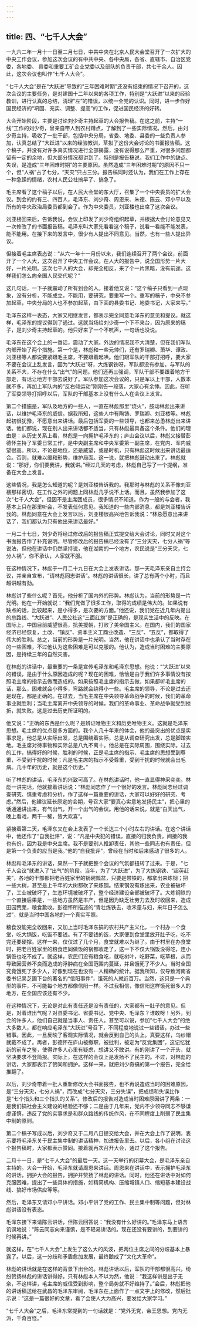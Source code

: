 ```yaml
---
---
---
```

title: 四、“七千人大会”
---



一九六二年一月十一日至二月七日，中共中央在北京人民大会堂召开了一次扩大的中央工作会议，参加这次会议的有中共中央、各中央局，各省、直辖市、自治区党委，各地委、 县委和重要工矿企业党委以及部队的负责干部，共七千余人。因此，这次会议也叫作“七千人大会”。

“七千人大会”是在“大跃进”导致的“三年困难时期”还没有结束的情况下召开的，这次会议的主要任务，是对建国十二年以来的各项工作，特别是“大跃进”以来的经验教训，进行认真的总结，清理“左”的错误，以统一全党的认识。同时，进一步作好国民经济的“巩固、充实、调整、提高”的工作，促进国民经济的好转。

大会开始阶段，主要是讨论刘少奇主持起草的大会报告稿。在这之前，主持“一线”工作的刘少奇，曾亲自带人到农村蹲点，了解到了一些实际情况。然后，由刘少奇主持，吸收了一批干部，包括中央分局，省委、地委、县委的一些负责人参加，认真总结了“大跃进”以来的经验教训，草拟了这份大会讨论的书面报告稿。这个稿子，并没有对许多真实情况进行全部揭露，没有说得那么严重，对很多问题都留有一定的余地，但大部分情况都讲到了。特别是报告稿说，我们工作中的缺点、失误，是造成“三年困难时期”的主要原因。虽然造成“三年困难时期”的原因不只一个，但“人祸”占了七分，“天灾”只占三分。报告稿同时还认为，我们在工作上存在一种急躁的情绪，农村人民公社搞早了、搞急了。

毛主席看了这个稿子以后，在人民大会堂的东大厅，召集了一个中央委员的扩大会议。到会的约有三、四百人，毛泽东、刘少奇、周恩来、朱德、陈云、邓小平以及所有的中央政治局委员都到会了。作为中央委员，刘亚楼也出席了这次会议。

刘亚楼回来后，告诉我说，会议上印发了刘少奇组织起草，并根据大会讨论意见又一次修改了的书面报告稿。毛泽东叫大家先看看这个稿子，说看一看能不能发表，能不能用。在接下来的发言中，很少有人提出不同意见。当然，也有一些人提出异议。

但接着毛主席表态说：“从六一年十一月份以来，我们连续召开了两个会议，前面开了一个人大，这次召开了中央工作会议。在人大的报告中，说全国形势一片大好，一片光明。这次七千人的大会，却完全相反，来了个一片黑暗，没有前途。这样我们怎么向全国人民交代呢？”

这几句话，一下子就震动了所有到会的人。接着他又说：“这个稿子只看到一点现象，没有分析，不能成立，不能用，要研究，要重写一个。重写的稿子，中央不参加起草，中央分局的人也不参加起草，由下面的县委书记、地委书记，大家来写。”

毛泽东这样一表态，大家又相继发言，都表示完全同意毛泽东的意见和提议。就这样，毛泽东的提议得到了通过。这就当场给刘少奇一个下不来台，因为原来的稿子，是刘少奇主持起草的。他只好来了一个不吭声，一句话也没说。

毛泽东在这个会上的一番话，震动了大家。外边的情况我不大清楚，但在我们军队内部开始了两个措施。第一个是，林彪和一些元帅们，还有罗瑞卿、萧华、谭政、刘亚楼等人都说要紧跟毛主席，不要跟着起哄。他们跟军队的干部打招呼，要大家不要在会议上乱发言，因为“大跃进”呀，大炼钢铁呀，军队都没有参加，与军队的关系不大，不存在什么“出气”的问题。他们还再三强调，军队干部不要跟着地方干部走，有话让地方干部去说好了。军队参加这次会议的，只是军以上干部，人数本就不多，再加上军队内的“反右倾运动”刚刚告一段落，大家心有余悸。因此，在听了军委领导打招呼以后，军队的干部基本上没有什么人在会议上发言。

第二个措施是，军队及地方的一些人，一直在林彪那里“烧火”，鼓动林彪出来讲话，以维护毛泽东的威信。据我所知，这些人中有陶铸、罗瑞卿、刘亚楼等。林彪起初很犹豫，不愿意出来讲话。最后包括军委的一些领导，也都来怂恿林彪出来讲话。他们都说，现在别人出来讲话都不适当，只有林彪最具备这个条件。他们的理由是：从历史关系上看，林彪是一向拥护毛泽东的；庐山会议以后，林彪又接替彭德怀主持了军委日常工作，是中央副主席和中央军委第一副主席，在党内、军内威望很高。所以，不论是地位，还是威望，或是时机，只有林彪这时候出来讲话最适合。否则，就难以缓和形势，维护局面。这一说，就把林彪鼓动出来了。林彪就说：“那好，你们要我讲，我就讲。”经过几天的考虑，林彪自己写了一个提纲，准备在大会上发言。

这些情况，我是怎么知道的呢？是刘亚楼告诉我的。我那时与林彪的关系不像刘亚楼那样密切，在工作之外的问题上同林彪几乎说不上话。而且，虽然我参加了这次“七千人大会”，但因不是主席团成员，很多情况不知道。作为一般的与会者，我基本上只在那里听会，不发表任何意见。我知道的一些内部消息，都是刘亚楼告诉我的。林彪同意在大会上发言以后，刘亚楼很高兴地告诉我说：“林总愿意出来讲话了，我们都认为只有他出来讲话最好。”

一月二十七日，刘少奇将经过修改后的报告稿正式提交给大会讨论，同时又对这个书面报告作了补充说明。尽管修改后的报告稿已经没有了“三分天灾，七分人祸”等说法，但他在讲话中仍然坚持说，他在湖南的一个地方，农民说是“三分天灾，七分人祸”，你不承认，人家就不服。

在这种情况下，林彪于一月二十九日在大会上发表讲话。那一天毛泽东亲自主持会议，并亲自宣布，“请林彪同志讲话”。林彪的讲话很长，讲了总有两个小时，而且越讲越有劲。

林彪讲了些什么呢？首先，他分析了国内外的形势。林彪认为，当前的形势是一片光明。他在一开始就说：“我们党做了很多工作，取得的成绩是伟大的。如果说有缺点的话，比较起来，是小得多，是次要的方面。”他还说，我们党在近几年内提出的总路线、“大跃进”、人民公社这“三面红旗”是正确的，是现实生活中的反映。在国际上，中国目前威望很高，抗美援朝，打败了美帝国主义。在国内，我们的国家经济已经恢复，土改、“镇反”、资本主义工商业改造、“三反”、“五反”，都取得了伟大的胜利。总之，当前的形势是一片光明。当然，他在讲话中也承认了当时存在的一些困难，不过他认为这些困难是可以克服的。他认为，造成当时困难的主要原因，是持续三年的自然灾害。

在林彪的讲话中，最重要的一条是宣传毛泽东和毛泽东思想。他说：“‘大跃进’以来的错误，是由于什么原因造成的呢？现在的困难，恰恰是由于我们许多事情没有按照毛主席的指示去做而造成的。如果按照毛主席的指示去做，如果都听毛主席的话，那么，困难就会小得多，弯路就会绕得小一些。毛主席的领导，不论是过去还是现在，都是正确的。在过去，当毛主席在中央领导革命战争的时候，我们的革命事业就胜利；当毛主席离开中央领导的时候，我们的革命事业、革命战争就受到挫折，就失败。这是过去历史所证明的。

他又说：“正确的东西是什么呢？是辨证唯物主义和历史唯物主义。这就是毛泽东思想。毛主席的优点是多方面的。我个人几十年来的体会，他的最突出的优点是实事求是，他总是从实际出发，总是围绕着实际，总是从调查研究出发，总是脚踏实地。毛主席对待事物和实际总是八九不离十。他总是在实际周围，围绕实际。过去的工作，搞得好的时候，胜利的时候，正是毛主席的指示、毛主席的思想受到尊重，不受到干扰的时候；凡是毛主席的指示不受尊重，受到干扰的时候就会出毛病。几十年的历史，就是这个历史。”

听了林彪的讲话，毛泽东的兴致可高了。在林彪讲话时，他一直显得神采奕奕。林彪一讲完话，他就接着讲话说：“林彪同志作了一个很好的发言。林彪同志经过调查研究、慎重考虑和分析，作了这样一篇重要的讲话，大家可以好好的研究、考虑。”然后，他建议延长原定的会期，号召大家“要真心实意地发扬民主”，把心里的话通通讲出来，有气出气，开一个出气的会议。用他的话来说，就是“白天出气，晚上看戏，两干一稀，皆大欢喜”。

紧接着第二天，毛泽东又在会上发表了一个长达三个小时左右的讲话。在这个讲话中，他还作了“自我批评”，说：“凡是中央犯的错误，直接的归我负责，间接的我也有份，因为我是中央主席。我不是要别人推卸责任，其他一些同志也有责任，但是第一个负责的应当是我。”他的“自我批评”，曾经在当时和后来感动了很多的人。

林彪和毛泽东的讲话，果然一下子就把整个会议的气氛都扭转了过来。于是，“七千人会议”就进入了“出气”的阶段。当年，为了“大跃进”，为了大炼钢铁、“超英赶美”，各地的干部都把老百姓家里的锅碗瓢盆，只要是带铁的，都拿出来炼钢；把一些大树，甚至是上千年的大树都砍了来炼钢。结果钢没有炼出来，农业被破坏了，工业被破坏了，生态环境被破坏了，整个经济建设全部被破坏了。大炼钢铁的一个直接后果是，一些地方虽然是丰产，但是因为缺乏壮劳力去及时收回来，造成田园荒芜，粮食歉收。彭德怀所描述的“青壮炼铁去，收禾童与妇，来年日子怎么过”，就是当时中国各地的一个真实写照。

粮食没能完全收回来，又加上当时毛泽东搞的农村共产主义化，一个村办一个食堂，吃大锅饭，吃饭不要钱。有了不要钱的饭，大家便到食堂里放开肚子吃，吃不完还要硬撑。这样一来，仅仅过了几个月，食堂就难以为继了。由于村里在办食堂时，把老百姓家里的粮食连同做饭的锅都收走了，这一下不仅大锅饭没得吃，连小锅饭也吃不成了。就这样，农民们没有粮食吃，就吃树叶，吃野菜，吃草根，从而导致因营养不良而造成的浮肿病在全国范围内蔓延，并且饿死了不少人。当时全国究竟饿死了多少人，好像到现在也没有一人精确的统计。据我所知，仅导致河南省委书记吴芝圃下台的著名的“信阳事件”，饿死的人就近百万。当然，这只是一个典型的事件，不可能每个地方都像信阳一样。不过我相信，像信阳这样饿死很多人的地方，在全国应该还有不少。

在这种情况下，无论是对此有责任还是没有责任的，大家都有一肚子的意见。但是，对着谁出气呢？对县委书记、省委书记、党中央、毛泽东？谁敢呀！另外，到会的许多人，他们自己就是当事人、责任人。甚至可以说，参加“七千人大会”的绝大多数人，都在响应毛泽东“大跃进”号召下，不同程度地说过一些错话，办过一些错事。因此，一旦反映了客观实际情况，就会反到自己的头上。真要这样，乌纱帽就戴不成了。再者，彭德怀在庐山被撤职，被批判，被定为“反党集团”，这记忆犹新的前车之鉴，使得许多人心里有疑虑，想讲又不敢讲。有的刚讲了一个开头，就坚决要求不登简报。实际上，在这样的会议上是发扬不了民主的。不过，对林彪的讲话，大家都表示了赞同和拥护。这样一来，就把刘少奇搞的第一个报告，完全给推翻了。

以后，刘少奇带着一批人重新修改大会书面报告，也不再说造成当时的困难原因，是“三分天灾，七分人祸”，而改成“七分天灾，三分失误”，把成绩和失误比作是“七个指头和三个指头的关系”。修改后的报告对造成当时困难原因讲了两条：一是我们搞社会主义建设的经验还不够；二是由于几年来，党内不少领导同志不够谦虚谨慎，违反了党的实事求是和群众路线的传统作风，在不同程度上削弱了民主集中制的原则。

第二个稿子写成以后，刘少奇又于二月八日提交给大会，并在大会上作了说明，表示要将毛泽东关于民主集中制的讲话精神，加进报告里去。以后，各小组在讨论这个报告稿时，大家都表示赞同。接着就再次召开大会，通过了这个报告。

二月十一日，是“七千人大会”的最后一天。这一天举行的闭幕大会，是毛泽东亲自主持的。大会一开始，毛泽东就请周恩来讲话。周恩来在讲话中，表示拥护毛泽东的讲话，拥护大会的报告，拥护并赞扬了林彪的讲话。同时，他还在讲话中对如何克服困难，提出了一些具体的措施，如精简机构、压缩城镇人口、缩短基本建设战线、搞好市场供应等等。

然后，毛泽东又请邓小平讲话。邓小平讲了党的工作、民主集中制等问题，但对林彪讲话没有表态。

毛泽东接下来请陈云讲话，但陈云回答说：“我没有什么好讲的。”毛泽东马上语含讥讽地说：“陈云同志向来谨慎，是不轻易讲话的。现在还没有要讲的，到要讲的时候再讲。”

就这样，在“七千人大会”上发生了这么大的风波，把两位主席之间的分歧基本上暴露了。以后，这一分歧和矛盾愈加发展，最终酿成了“文化大革命”。

林彪的讲话就是在这样的背景下出台的。林彪讲话以后，军队的干部都很高兴，纷纷赞扬林彪的讲话讲得好。只有林彪本人不以为然，他说：“我这样讲是出于无奈，不这样讲，毛主席的威信受到影响，整个局势就不好维持了。”会后，林彪把他的讲话稿送给在武昌的毛泽东审阅，毛泽东在上面作了一点文字上的修改，然后批示说：“这是一篇很好的文章，看了会使人大为高兴，要发给大家学习。”

“七千人大会”之后，毛泽东常提到的一句话就是：“党外无党，帝王思想。党内无派，千奇百怪。”